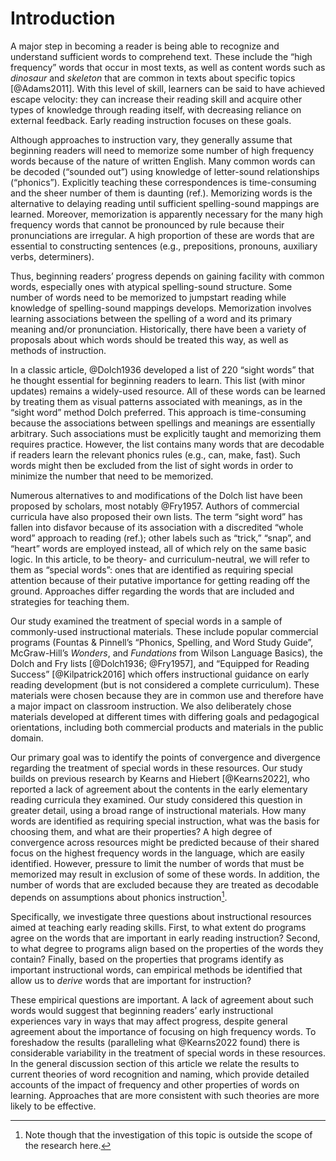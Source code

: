 # Introduction

A major step in becoming a reader is being able to recognize and understand sufficient words to comprehend text. These include the "high frequency" words that occur in most texts, as well as content words such as _dinosaur_ and _skeleton_ that are common in texts about specific topics [@Adams2011]. With this level of skill, learners can be said to have achieved escape velocity: they can increase their reading skill and acquire other types of knowledge through reading itself, with decreasing reliance on external feedback. Early reading instruction focuses on these goals.

Although approaches to instruction vary, they generally assume that beginning readers will need to memorize some number of high frequency words because of the nature of written English. Many common words can be decoded (“sounded out”) using knowledge of letter-sound relationships (“phonics”). Explicitly teaching these correspondences is time-consuming and the sheer number of them is daunting (ref.). Memorizing words is the alternative to delaying reading until sufficient spelling-sound mappings are learned. Moreover, memorization is apparently necessary for the many high frequency words that cannot be pronounced by rule because their pronunciations are irregular. A high proportion of these are words that are essential to constructing sentences (e.g., prepositions, pronouns, auxiliary verbs, determiners). 

Thus, beginning readers’ progress depends on gaining facility with common words, especially ones with atypical spelling-sound structure. Some number of words need to be memorized to jumpstart reading while knowledge of spelling-sound mappings develops. Memorization involves learning associations between the spelling of a word and its primary meaning and/or pronunciation. Historically, there have been a variety of proposals about which words should be treated this way, as well as methods of instruction. 

In a classic article, @Dolch1936 developed a list of 220 “sight words” that he thought essential for beginning readers to learn. This list (with minor updates) remains a widely-used resource. All of these words can be learned by treating them as visual patterns associated with meanings, as in the “sight word” method Dolch preferred. This approach is time-consuming because the associations between spellings and meanings are essentially arbitrary. Such associations must be explicitly taught and memorizing them requires practice. However, the list contains many words that are decodable if readers learn the relevant phonics rules (e.g., can, make, fast). Such words might then be excluded from the list of sight words in order to minimize the number that need to be memorized. 

Numerous alternatives to and modifications of the Dolch list have been proposed by scholars, most notably @Fry1957. Authors of commercial curricula have also proposed their own lists. The term “sight word” has fallen into disfavor because of its association with a discredited “whole word” approach to reading (ref.); other labels such as “trick,” “snap”, and “heart” words are employed instead, all of which rely on the same basic logic. In this article, to be theory- and curriculum-neutral, we will refer to them as “special words”: ones that are identified as requiring special attention because of their putative importance for getting reading off the ground. Approaches differ regarding the words that are included and strategies for teaching them.

Our study examined the treatment of special words in a sample of commonly-used instructional materials. These include popular commercial programs (Fountas & Pinnell's "Phonics, Spelling, and Word Study Guide", McGraw-Hill's _Wonders_, and _Fundations_ from Wilson Language Basics), the Dolch and Fry lists [@Dolch1936; @Fry1957], and "Equipped for Reading Success" [@Kilpatrick2016] which offers instructional guidance on early reading development (but is not considered a complete curriculum). These materials were chosen because they are in common use and therefore have a major impact on classroom instruction. We also deliberately chose materials developed at different times with differing goals and pedagogical orientations, including both commercial products and materials in the public domain. 

Our primary goal was to identify the points of convergence and divergence regarding the treatment of special words in these resources. Our study builds on previous research by Kearns and Hiebert [@Kearns2022], who reported a lack of agreement about the contents in the early elementary reading curricula they examined. Our study considered this question in greater detail, using a broad range of instructional materials. How many words are identified as requiring special instruction, what was the basis for choosing them, and what are their properties? A high degree of convergence across resources might be predicted because of their shared focus on the highest frequency words in the language, which are easily identified. However, pressure to limit the number of words that must be memorized may result in exclusion of some of these words. In addition, the number of words that are excluded because they are treated as decodable depends on assumptions about phonics instruction^[Note though that the investigation of this topic is outside the scope of the research here.].

Specifically, we investigate three questions about instructional resources aimed at teaching early reading skills. First, to what extent do programs agree on the words that are important in early reading instruction? Second, to what degree to programs align based on the properties of the words they contain? Finally, based on the properties that programs identify as important instructional words, can empirical methods be identified that allow us to _derive_ words that are important for instruction?

These empirical questions are important. A lack of agreement about such words would suggest that beginning readers’ early instructional experiences vary in ways that may affect progress, despite general agreement about the importance of focusing on high frequency words. To foreshadow the results (paralleling what @Kearns2022 found) there is considerable variability in the treatment of special words in these resources. In the general discussion section of this article we relate the results to current theories of word recognition and naming, which provide detailed accounts of the impact of frequency and other properties of words on learning. Approaches that are more consistent with such theories are more likely to be effective.